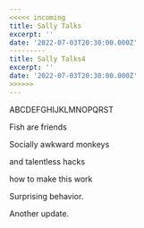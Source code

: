 ```yaml
---
<<<<< incoming
title: Sally Talks
excerpt: ''
date: '2022-07-03T20:30:00.000Z'
---------
title: Sally Talks4
excerpt: ''
date: '2022-07-03T20:30:00.000Z'
>>>>>>
---
```


ABCDEFGHIJKLMNOPQRST

Fish are friends

Socially awkward monkeys

and talentless hacks

how to make this work

Surprising behavior.

Another update.

